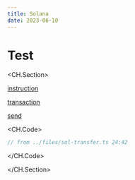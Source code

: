```yaml
---
title: Solana
date: 2023-06-10
---
```


# Test

<CH.Section>

[instruction](focus://4:9)

[transaction](focus://11:12)

[send](focus://14:19)

<CH.Code>

```js sol-transfer.ts
// from ../files/sol-transfer.ts 24:42
```

</CH.Code>

</CH.Section>
